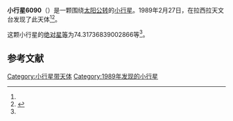 {{Infobox planet
| bgcolour = #FFFFC0
| name = 6090
| symbol = 
| image = 
| caption = 
| discovery = yes
| discovery_ref = 
| discoverer = {{link-en|亨利·德波鸿诺|Henri Debehogne}}
| discovery_site = [[拉西拉天文台|拉西拉天文台]] 
| discovered = 1989年2月27日
| designations = yes
| mp_name = 
| named_after = 
| alt_names = 1989 DJ/ 1977 EH2 / 1983 OH / 1990 FO1
| mp_category = [[特洛伊小行星|特洛伊小行星]]
| orbit_ref = <ref name="a">[http://ssd.jpl.nasa.gov/sbdb.cgi?sstr=6090 6090] {{Wayback|url=http://ssd.jpl.nasa.gov/sbdb.cgi?sstr=6090 |date=20201126022739 }}，小行星數據庫瀏覽器（JPL Small-Body Database Browser）－[[美国国家航空航天局|美国国家航空航天局]]喷气推进实验室</ref>
| epoch = 2456400.5 (2013年4月18日更新)
| aphelion = {{convert|5.620161956989889|AU|km|3|abbr=on|lk=out}}
| perihelion = {{convert|5.010672615268452|AU|km|3|abbr=on}}
| semimajor = {{convert|5.31541728612917|AU|km|3|abbr=on}}
| eccentricity = 0.05733222
| period = 4476.148369 [[日|日]]<br />12.26[[儒略年|儒略年]]
| avg_speed = 
| inclination = 20.17890967552067
| asc_node = 328.5334368964508
| mean_anomaly = 
| arg_peri = 74.31736839002866
| satellites = 
| physical_characteristics = yes
| dimensions = 
| mass = 
| density = 
| surface_grav = 
| escape_velocity = 
| sidereal_day = 
| axial_tilt = 
| pole_ecliptic_lat = 
| pole_ecliptic_lon = 
| albedo = 
| temperatures= 
| temp_name1 = 
| mean_temp_1 = 
| max_temp_1 = 
| temp_name2 = 
| max_temp_2 = 
| spectral_type = 
| abs_magnitude = 74.31736839002866
}}

'''小行星6090'''（{{lang-en|6090}}）是一颗围绕[[太阳|太阳]][[公转|公转]]的[[小行星|小行星]]。1989年2月27日，{{link-en|亨利·德波鸿诺|Henri Debehogne}}在拉西拉天文台发现了此天体<ref name="a" /><ref>{{cite news|title=小行星列表|url=http://cfa-www.harvard.edu/iau/lists/NumberedMPs.txt|accessdate=2013-07-08|newspaper=哈佛大学|archive-date=2008-05-17|archive-url=https://web.archive.org/web/20080517010638/http://cfa-www.harvard.edu/iau/lists/NumberedMPs.txt|dead-url=no}}</ref>。

这颗小行星的[[绝对星等|绝对星等]]为74.31736839002866等<ref name="a" />。

==参考文献==
{{reflist}}
{{Minor Planet Number|[[小行星6089|小行星6089]]|[[小行星6091|小行星6091]]}}

{{小天体}}

[[Category:小行星带天体|Category:小行星带天体]]
[[Category:1989年发现的小行星|Category:1989年发现的小行星]]

{{asteroid-stub}}